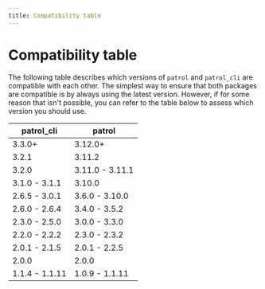 ```yaml
---
title: Compatibility table
---
```


# Compatibility table

The following table describes which versions of `patrol`
and `patrol_cli` are compatible with each other.
The simplest way to ensure that both packages are compatible
is by always using the latest version. However,
if for some reason that isn't possible, you can refer to 
the table below to assess which version you should use.

|   patrol_cli   |     patrol     |
| -------------- | -------------- |
| 3.3.0+         | 3.12.0+        |
| 3.2.1          | 3.11.2         |
| 3.2.0          | 3.11.0 - 3.11.1|
| 3.1.0 - 3.1.1  | 3.10.0         |
| 2.6.5 - 3.0.1  | 3.6.0 - 3.10.0 |
| 2.6.0 - 2.6.4  | 3.4.0 - 3.5.2  |
| 2.3.0 - 2.5.0  | 3.0.0 - 3.3.0  |
| 2.2.0 - 2.2.2  | 2.3.0 - 2.3.2  |
| 2.0.1 - 2.1.5  | 2.0.1 - 2.2.5  |
| 2.0.0          | 2.0.0          |
| 1.1.4 - 1.1.11 | 1.0.9 - 1.1.11 |
